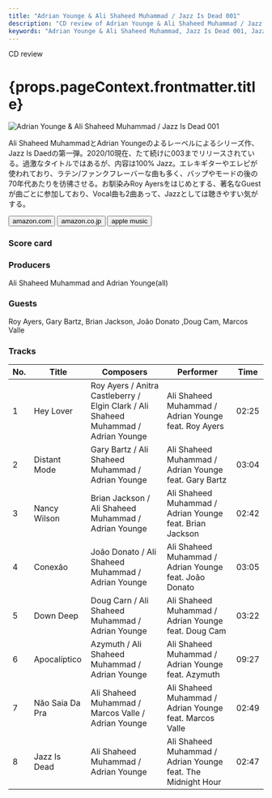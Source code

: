 ```yaml
---
title: "Adrian Younge & Ali Shaheed Muhammad / Jazz Is Dead 001"
description: "CD review of Adrian Younge & Ali Shaheed Muhammad / Jazz Is Dead 001"
keywords: "Adrian Younge & Ali Shaheed Muhammad, Jazz Is Dead 001, Jazz Is Dead, Adrian Younge, Ali Shaheed Muhammad, エイドリアン・ヤング, アリ・シャヒード・ムハマド, ジャズ・イズ・デッド"
---
```




<p className="largeP">CD review</p>
<h1 className="h1--no--margin">{props.pageContext.frontmatter.title}</h1>

<Row  className="image-card-group">
	<Column colMd={"4"} colLg={"4"} noGutterMdLeft="">
       <ImageCard>

![Adrian Younge & Ali Shaheed Muhammad / Jazz Is Dead 001](../../images/cd/jazzisdead1L.jpg) 

</ImageCard>
	</Column>
	<Column colMd={"4"} colLg={"8"} noGutterMdLeft="">
	<p>
	Ali Shaheed MuhammadとAdrian Youngeのよるレーベルによるシリーズ作、Jazz Is Daedの第一弾。2020/10現在、たて続けに003までリリースされている。過激なタイトルではあるが、内容は100% Jazz。エレキギターやエレピが使われており、ラテン/ファンクフレーバーな曲も多く、バップやモードの後の70年代あたりを彷彿させる。お馴染みRoy Ayersをはじめとする、著名なGuestが曲ごとに参加しており、Vocal曲も2曲あって、Jazzとしては聴きやすい気がする。
  </p>
  <div>
	  <Button href="https://amzn.to/31gxl0e" kind="primary" size="small" renderIcon={ArrowUpRight24}>
      amazon.com
    </Button>
    <Button href="https://amzn.to/3o044QS" kind="secondary" size="small" renderIcon={ArrowUpRight24}>
      amazon.co.jp
    </Button>
    <Button href="https://apple.co/3jZXg3s" kind="tertiary" size="small" renderIcon={ArrowUpRight24}>
      apple music
    </Button>
	</div>
  </Column>
</Row>
<Row >
  <Column colMd={"4"} colLg={"4"} noGutterMdLeft="">
    <div>
      <h3>Score card</h3>
	    <SliderJS1 value="5" />
      <SliderJS2 value="2" />
	    <SliderJS3 value="2" />
      <SliderJS4 value="8" />
    </div>
  </Column>
  <Column colMd={"4"} colLg={"8"} noGutterMdLeft="">
    <div>
      <h3>Producers</h3>
      <p>
      Ali Shaheed Muhammad and Adrian Younge(all)
      </p>
      <h3>Guests</h3>
      <p>
        Roy Ayers, Gary Bartz, Brian Jackson, João Donato ,Doug Cam, Marcos Valle
      </p>
    </div>
  </Column>
</Row>

<h3>Tracks</h3>

| No. |	 Title          |	 Composers                                                                         	|	 Performer                                                   | Time	 |
| --- |	--------------- | ----------------------------------------------------------------------------------- | ------------------------------------------------------------ | ----- |
|	1	  |	Hey Lover       | Roy Ayers / Anitra Castleberry / Elgin Clark / Ali Shaheed Muhammad / Adrian Younge	|	Ali Shaheed Muhammad / Adrian Younge feat. Roy Ayers         | 02:25 |
|	2	  |	Distant Mode    | Gary Bartz / Ali Shaheed Muhammad / Adrian Younge                                  	|	Ali Shaheed Muhammad / Adrian Younge feat. Gary Bartz        | 03:04 |
|	3	  |	Nancy Wilson    | Brian Jackson / Ali Shaheed Muhammad / Adrian Younge                               	|	Ali Shaheed Muhammad / Adrian Younge feat. Brian Jackson     | 02:42 |
|	4	  |	Conexão         | João Donato / Ali Shaheed Muhammad / Adrian Younge                                	|	Ali Shaheed Muhammad / Adrian Younge feat. João Donato     	 | 03:05 |
|	5	  |	Down Deep       | Doug Carn / Ali Shaheed Muhammad / Adrian Younge                                   	|	Ali Shaheed Muhammad / Adrian Younge feat. Doug Cam          | 03:22 |
|	6	  |	Apocalíptico    | Azymuth / Ali Shaheed Muhammad / Adrian Younge                                     	|	Ali Shaheed Muhammad / Adrian Younge feat. Azymuth           | 09:27 |
|	7	  |	Não Saia Da Pra | Ali Shaheed Muhammad / Marcos Valle / Adrian Younge                                	|	Ali Shaheed Muhammad / Adrian Younge feat. Marcos Valle      | 02:49 |
|	8	  |	Jazz Is Dead    | Ali Shaheed Muhammad / Adrian Younge                                               	|	Ali Shaheed Muhammad / Adrian Younge feat. The Midnight Hour | 02:47 |
